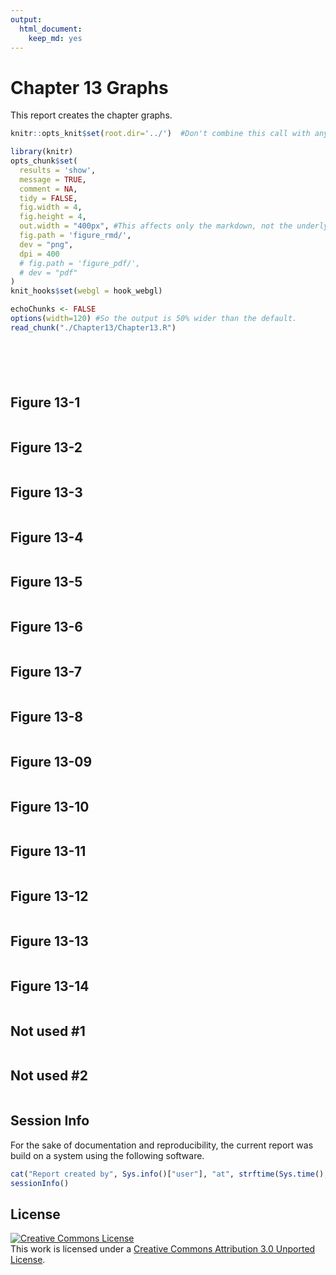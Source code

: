 ```yaml
---
output:
  html_document:
    keep_md: yes
---
```

Chapter 13 Graphs
=================================================
This report creates the chapter graphs.

<!--  Set the working directory to the repository's base directory; this assumes the report is nested inside of only one directory.-->
```r
knitr::opts_knit$set(root.dir='../')  #Don't combine this call with any other chunk -especially one that uses file paths.
```

<!-- Set the report-wide options, and point to the external code file. -->
```r
library(knitr)
opts_chunk$set(
  results = 'show', 
  message = TRUE,
  comment = NA, 
  tidy = FALSE,
  fig.width = 4, 
  fig.height = 4, 
  out.width = "400px", #This affects only the markdown, not the underlying png file.  The height will be scaled appropriately.
  fig.path = 'figure_rmd/',     
  dev = "png",
  dpi = 400
  # fig.path = 'figure_pdf/',     
  # dev = "pdf"
)
knit_hooks$set(webgl = hook_webgl)

echoChunks <- FALSE
options(width=120) #So the output is 50% wider than the default.
read_chunk("./Chapter13/Chapter13.R") 

```
<!-- Load the packages.  Suppress the output when loading packages. --> 
```r
```

<!-- Load any Global functions and variables declared in the R file.  Suppress the output. --> 
```r
```

<!-- Declare any global functions specific to a Rmd output.  Suppress the output. --> 
```r
```

<!-- Load the datasets. -->
```r
```

<!-- Tweak the datasets. -->
```r
```

## Figure 13-1
```r
```

## Figure 13-2
```r
```

## Figure 13-3
```r
```

## Figure 13-4
```r
```

## Figure 13-5
```r
```

## Figure 13-6
```r
```

## Figure 13-7
```r
```

## Figure 13-8
```r
```

## Figure 13-09
```r
```

## Figure 13-10
```r
```

## Figure 13-11
```r
```

## Figure 13-12
```r
```

## Figure 13-13
```r
```

## Figure 13-14
```r
```

## Not used #1 
```r
```

## Not used #2 
```r
```
## Session Info
For the sake of documentation and reproducibility, the current report was build on a system using the following software.

```r
cat("Report created by", Sys.info()["user"], "at", strftime(Sys.time(), "%Y-%m-%d, %H:%M %z"))
sessionInfo()
```

## License

<a rel="license" href="http://creativecommons.org/licenses/by/3.0/"><img alt="Creative Commons License" style="border-width:0" src="http://i.creativecommons.org/l/by/3.0/88x31.png" /></a><br />This work is licensed under a <a rel="license" href="http://creativecommons.org/licenses/by/3.0/">Creative Commons Attribution 3.0 Unported License</a>.
